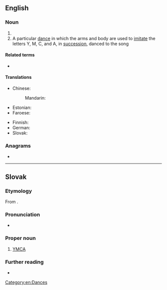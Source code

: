 ==English==
{{wikipedia}}

===Noun===
{{en-noun}}

# {{initialism of|{{w|Young Men's Christian Association}}|lang=en}}
# A particular [[dance]] in which the arms and body are used to [[imitate]] the letters Y, M, C, and A, in [[succession]], danced to the {{w|Village People}} song {{w|Y.M.C.A. (song)|Y.M.C.A.}}

====Related terms====
* {{l|en|YWCA}}

====Translations====
{{trans-top|Young Men's Christian Association}}
* Chinese:
*: Mandarin: {{t|cmn|基督教青年會|tr=jīdùjiào qīngnián huì}}
* Estonian: {{t|et|NMKÜ}}
* Faroese: {{t|fo|KFUM}}
{{trans-mid}}
* Finnish: {{t|fi|NMKY}} {{qualifier|Nuorten Miesten Kristillinen Yhdistys}}
* German: {{t+|de|CVJM}}
* Slovak: {{t+|sk|YMCA}}<!--moved to Slovak entry: (pronounced ''imka'')-->
{{trans-bottom}}

===Anagrams===
* {{anagrams|en|Macy|cyma}}

----

==Slovak==

===Etymology===
From {{der|sk|en|YMCA}}.

===Pronunciation===
* {{IPA|/ˈimka/|lang=sk}}

===Proper noun===
{{sk-proper noun|g=n}}

# [[#English|YMCA]]

===Further reading===
* {{R:SDK}}

[[Category:en:Dances]]